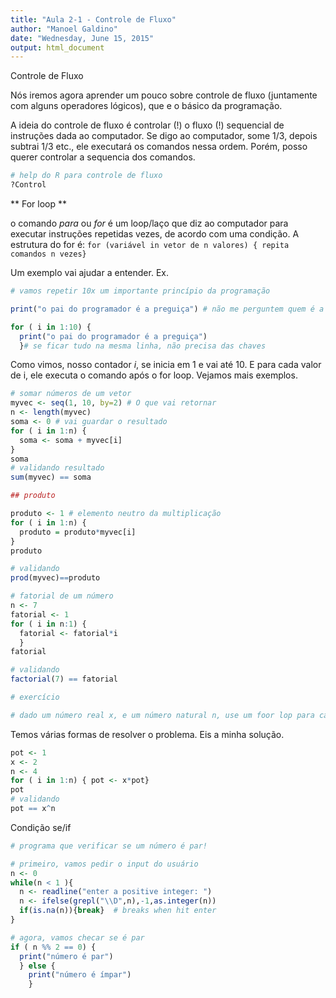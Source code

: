 ```yaml
---
title: "Aula 2-1 - Controle de Fluxo"
author: "Manoel Galdino"
date: "Wednesday, June 15, 2015"
output: html_document
---
```

Controle de Fluxo

Nós iremos agora aprender um pouco sobre controle de fluxo (juntamente com alguns operadores lógicos), que e o básico da programação.

A ideia do controle de fluxo é controlar (!) o fluxo (!) sequencial de instruções dada ao computador. Se digo ao computador, some 1/3, depois subtrai 1/3 etc., ele executará os comandos nessa ordem. Porém, posso querer controlar a sequencia dos comandos.

```r
# help do R para controle de fluxo
?Control
```

** For loop **

o comando *para* ou *for* é um loop/laço que diz ao computador para executar instruções repetidas vezes, de acordo com uma condição. A estrutura do for é:
``` for (variável in vetor de n valores) { repita comandos n vezes}```

Um exemplo vai ajudar a entender.
Ex.
```r
# vamos repetir 10x um importante princípio da programação

print("o pai do programador é a preguiça") # não me perguntem quem é a mãe!

for ( i in 1:10) { 
  print("o pai do programador é a preguiça")
  }# se ficar tudo na mesma linha, não precisa das chaves

```

Como vimos, nosso contador *i*, se inicia em 1 e vai até 10. E para cada valor de i, ele executa o comando após o for loop. Vejamos mais exemplos.

```r
# somar números de um vetor
myvec <- seq(1, 10, by=2) # O que vai retornar
n <- length(myvec)
soma <- 0 # vai guardar o resultado
for ( i in 1:n) {
  soma <- soma + myvec[i]
}
soma
# validando resultado
sum(myvec) == soma

## produto

produto <- 1 # elemento neutro da multiplicação
for ( i in 1:n) {
  produto = produto*myvec[i]
}
produto

# validando
prod(myvec)==produto

# fatorial de um número
n <- 7
fatorial <- 1
for ( i in n:1) {
  fatorial <- fatorial*i 
  }
fatorial

# validando
factorial(7) == fatorial

# exercício

# dado um número real x, e um número natural n, use um foor lop para calcular a potência x^n, em que x é a base, e n o expoente # valide que seu resultado está certo comparando com a forma mais simples de exponenciação no R, x^n.
```

Temos várias formas de resolver o problema.
Eis a minha solução.

```r
pot <- 1
x <- 2
n <- 4
for ( i in 1:n) { pot <- x*pot}
pot
# validando
pot == x^n
```

Condição se/if

```r
# programa que verificar se um número é par!

# primeiro, vamos pedir o input do usuário
n <- 0
while(n < 1 ){
  n <- readline("enter a positive integer: ")
  n <- ifelse(grepl("\\D",n),-1,as.integer(n))
  if(is.na(n)){break}  # breaks when hit enter
}

# agora, vamos checar se é par
if ( n %% 2 == 0) {
  print("número é par")
  } else { 
    print("número é ímpar")
    }



```
